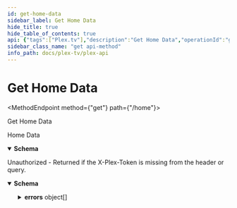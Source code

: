 ```yaml
---
id: get-home-data
sidebar_label: Get Home Data
hide_title: true
hide_table_of_contents: true
api: {"tags":["Plex.tv"],"description":"Get Home Data","operationId":"getHomeData","responses":{"200":{"description":"Home Data","content":{"application/json":{"schema":{"type":"object","properties":{"id":{"type":"number","example":1841489},"name":{"type":"string","example":"Blindkitty38's home"},"guestUserID":{"type":"number","example":58815432},"guestUserUUID":{"type":"string","example":"f3df4e01bfca0787"},"guestEnabled":{"type":"boolean"},"subscription":{"type":"boolean"}}}}}},"401":{"description":"Unauthorized - Returned if the X-Plex-Token is missing from the header or query.","content":{"application/json":{"schema":{"type":"object","properties":{"errors":{"type":"array","items":{"type":"object","properties":{"code":{"type":"number","example":1001},"message":{"type":"string","example":"User could not be authenticated"},"status":{"type":"number","example":401}}}}}}}}}},"method":"get","path":"/home","servers":[{"url":"https://plex.tv/api/v2"}],"security":[{"Token":[],"ClientIdentifier":[],"Device":[],"DeviceName":[],"Platform":[],"PlatformVersion":[],"Product":[],"Version":[]}],"securitySchemes":{"Token":{"description":"Plex Authentication Token","type":"apiKey","in":"header","name":"X-Plex-Token"},"ClientIdentifier":{"description":"Plex Authentication Token","type":"apiKey","in":"header","name":"X-Plex-Client-Identifier"},"DeviceName":{"description":"Primary name for the device eg. `Plex Web (Chrome)`","type":"apiKey","in":"header","name":"X-Plex-Device-Name"},"Device":{"description":"The type of device your application is running on\nDevice name and or model number, eg `iPhone3,2`, `Motorola XOOM™`, `LG5200TV`\n","type":"apiKey","in":"header","name":"X-Plex-Device"},"PlatformVersion":{"description":"Operating system version\neg `4.3.1`, `10.6.7`, `3.2`\n","type":"apiKey","in":"header","name":"X-Plex-Platform-Version"},"Platform":{"description":"Platform name \neg: `Web`, `iOS`, `MacOSX`, `Android`, `LG`\n","type":"apiKey","in":"header","name":"X-Plex-Platform"},"Product":{"description":"Plex application name \neg: `Laika`, `Plex Media Server`, `Media Link`\n","type":"apiKey","in":"header","name":"X-Plex-Product"},"Version":{"description":"Plex application version number","type":"apiKey","in":"header","name":"X-Plex-Version"}},"info":{"title":"Plex-API","summary":"A Plex.TV API Map","description":"An Open API Spec for interacting with Plex.tv","version":"0.0.3","contact":{"name":"Luke Hagar","url":"https://www.LukeHagar.com","email":"Lukeslakemail@gmail.com"},"license":{"name":"MIT","identifier":"MIT","url":"https://opensource.org/licenses/MIT"}},"postman":{"name":"Get Home Data","description":{"content":"Get Home Data","type":"text/plain"},"url":{"path":["home"],"host":["{{baseUrl}}"],"query":[],"variable":[]},"header":[{"key":"Accept","value":"application/json"}],"method":"GET"}}
sidebar_class_name: "get api-method"
info_path: docs/plex-tv/plex-api
---
```



<h1 className={"openapi__heading"}>Get Home Data</h1>

<MethodEndpoint method={"get"} path={"/home"}></MethodEndpoint>



Get Home Data

<div><div><ApiTabs><TabItem label={"200"} value={"200"}><div>

Home Data

</div><div><MimeTabs className={"openapi-tabs__mime"} schemaType={"response"}><TabItem label={"application/json"} value={"application/json"}><SchemaTabs className={"openapi-tabs__schema"}><TabItem label={"Schema"} value={"Schema"}><details style={{}} className={"openapi-markdown__details"} data-collapsed={false} open={true}><summary style={{"textAlign":"left"}}><strong>Schema</strong></summary><div style={{"textAlign":"left","marginLeft":"1rem"}}></div><ul style={{"marginLeft":"1rem"}}><SchemaItem collapsible={false} name={"id"} required={false} schemaName={"number"} qualifierMessage={undefined} schema={{"type":"number","example":1841489}}></SchemaItem><SchemaItem collapsible={false} name={"name"} required={false} schemaName={"string"} qualifierMessage={undefined} schema={{"type":"string","example":"Blindkitty38's home"}}></SchemaItem><SchemaItem collapsible={false} name={"guestUserID"} required={false} schemaName={"number"} qualifierMessage={undefined} schema={{"type":"number","example":58815432}}></SchemaItem><SchemaItem collapsible={false} name={"guestUserUUID"} required={false} schemaName={"string"} qualifierMessage={undefined} schema={{"type":"string","example":"f3df4e01bfca0787"}}></SchemaItem><SchemaItem collapsible={false} name={"guestEnabled"} required={false} schemaName={"boolean"} qualifierMessage={undefined} schema={{"type":"boolean"}}></SchemaItem><SchemaItem collapsible={false} name={"subscription"} required={false} schemaName={"boolean"} qualifierMessage={undefined} schema={{"type":"boolean"}}></SchemaItem></ul></details></TabItem><TabItem label={"Example (from schema)"} value={"Example (from schema)"}><ResponseSamples responseExample={"{\n  \"id\": 1841489,\n  \"name\": \"Blindkitty38's home\",\n  \"guestUserID\": 58815432,\n  \"guestUserUUID\": \"f3df4e01bfca0787\",\n  \"guestEnabled\": true,\n  \"subscription\": true\n}"} language={"json"}></ResponseSamples></TabItem></SchemaTabs></TabItem></MimeTabs></div></TabItem><TabItem label={"401"} value={"401"}><div>

Unauthorized - Returned if the X-Plex-Token is missing from the header or query.

</div><div><MimeTabs className={"openapi-tabs__mime"} schemaType={"response"}><TabItem label={"application/json"} value={"application/json"}><SchemaTabs className={"openapi-tabs__schema"}><TabItem label={"Schema"} value={"Schema"}><details style={{}} className={"openapi-markdown__details"} data-collapsed={false} open={true}><summary style={{"textAlign":"left"}}><strong>Schema</strong></summary><div style={{"textAlign":"left","marginLeft":"1rem"}}></div><ul style={{"marginLeft":"1rem"}}><SchemaItem collapsible={true} className={"schemaItem"}><details style={{}} className={"openapi-markdown__details"}><summary style={{}}><strong>errors</strong><span style={{"opacity":"0.6"}}> object[]</span></summary><div style={{"marginLeft":"1rem"}}><li><div style={{"fontSize":"var(--ifm-code-font-size)","opacity":"0.6","marginLeft":"-.5rem","paddingBottom":".5rem"}}>Array [</div></li><SchemaItem collapsible={false} name={"code"} required={false} schemaName={"number"} qualifierMessage={undefined} schema={{"type":"number","example":1001}}></SchemaItem><SchemaItem collapsible={false} name={"message"} required={false} schemaName={"string"} qualifierMessage={undefined} schema={{"type":"string","example":"User could not be authenticated"}}></SchemaItem><SchemaItem collapsible={false} name={"status"} required={false} schemaName={"number"} qualifierMessage={undefined} schema={{"type":"number","example":401}}></SchemaItem><li><div style={{"fontSize":"var(--ifm-code-font-size)","opacity":"0.6","marginLeft":"-.5rem"}}>]</div></li></div></details></SchemaItem></ul></details></TabItem><TabItem label={"Example (from schema)"} value={"Example (from schema)"}><ResponseSamples responseExample={"{\n  \"errors\": [\n    {\n      \"code\": 1001,\n      \"message\": \"User could not be authenticated\",\n      \"status\": 401\n    }\n  ]\n}"} language={"json"}></ResponseSamples></TabItem></SchemaTabs></TabItem></MimeTabs></div></TabItem></ApiTabs></div></div>
